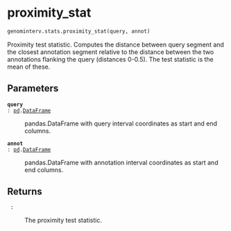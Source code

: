 # proximity_stat { #genominterv.stats.proximity_stat }

```python
genominterv.stats.proximity_stat(query, annot)
```

Proximity test statistic. Computes the distance between query segment and the 
closest annotation segment relative to the distance between the two annotations 
flanking the query (distances 0-0.5). The test statistic is the mean of these.

## Parameters {.doc-section .doc-section-parameters}

<code>[**query**]{.parameter-name} [:]{.parameter-annotation-sep} [[pd](`pandas`).[DataFrame](`pandas.DataFrame`)]{.parameter-annotation}</code>

:   pandas.DataFrame with query interval coordinates as start and end columns.

<code>[**annot**]{.parameter-name} [:]{.parameter-annotation-sep} [[pd](`pandas`).[DataFrame](`pandas.DataFrame`)]{.parameter-annotation}</code>

:   pandas.DataFrame with annotation interval coordinates as start and end columns.

## Returns {.doc-section .doc-section-returns}

<code>[]{.parameter-name} [:]{.parameter-annotation-sep} []{.parameter-annotation}</code>

:   The proximity test statistic.